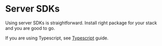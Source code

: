 # Server SDKs

Using server SDKs is straightforward. Install right package for your stack and you are good to go.

If you are using Typescript, see [Typescript](/typescript) guide.
